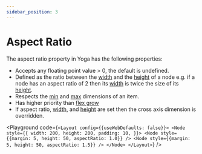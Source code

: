 ```yaml
---
sidebar_position: 3
---
```



# Aspect Ratio

The aspect ratio property in Yoga has the following properties:

- Accepts any floating point value > 0, the default is undefined.
- Defined as the ratio between the [width](/docs/styling/width-height) and the [height](/docs/styling/width-height) of a node e.g. if a node has an aspect ratio of 2 then its [width](/docs/styling/width-height) is twice the size of its [height](/docs/styling/width-height).
- Respects the [min](/docs/styling/min-max-width-height) and [max](/docs/styling/min-max-width-height) dimensions of an item.
- Has higher priority than [flex grow](/docs/styling/flex-basis-grow-shrink)
- If aspect ratio, [width](/docs/styling/width-height), and [height](/docs/styling/width-height) are set then the cross axis dimension is overridden.

<Playground code={`<Layout config={{useWebDefaults: false}}>
  <Node
    style={{
      width: 200,
      height: 200,
      padding: 10,
    }}>
    <Node style={{margin: 5, height: 50, aspectRatio: 1.0}} />
    <Node style={{margin: 5, height: 50, aspectRatio: 1.5}} />
  </Node>
</Layout>`} />
